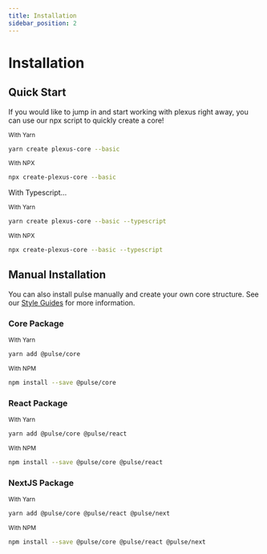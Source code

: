 ```yaml
---
title: Installation
sidebar_position: 2
---
```


# Installation

## Quick Start

If you would like to jump in and start working with plexus right away, you can use our npx script to quickly create a core!

<small>With Yarn</small>

```bash prefix="$"
yarn create plexus-core --basic
```

<small>With NPX</small>

```bash
npx create-plexus-core --basic
```

With Typescript...

<small>With Yarn</small>

```bash prefix="$"
yarn create plexus-core --basic --typescript
```

<small>With NPX</small>

```bash
npx create-plexus-core --basic --typescript
```

## Manual Installation

You can also install pulse manually and create your own core structure. See our [Style Guides](/docs/style-guides) for more information.

### Core Package

<small>With Yarn</small>

```bash
yarn add @pulse/core
```

<small>With NPM</small>

```bash
npm install --save @pulse/core
```

### React Package

<small>With Yarn</small>

```bash
yarn add @pulse/core @pulse/react
```

<small>With NPM</small>

```bash
npm install --save @pulse/core @pulse/react
```

### NextJS Package

<small>With Yarn</small>

```bash
yarn add @pulse/core @pulse/react @pulse/next
```

<small>With NPM</small>

```bash
npm install --save @pulse/core @pulse/react @pulse/next
```
